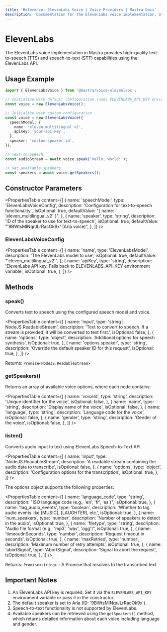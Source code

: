 ```yaml
---
title: 'Reference: ElevenLabs Voice | Voice Providers | Mastra Docs'
description: 'Documentation for the ElevenLabs voice implementation, offering high-quality text-to-speech capabilities with multiple voice models and natural-sounding synthesis.'
---
```


# ElevenLabs

The ElevenLabs voice implementation in Mastra provides high-quality text-to-speech (TTS) and speech-to-text (STT) capabilities using the ElevenLabs API.

## Usage Example

```typescript
import { ElevenLabsVoice } from '@mastra/voice-elevenlabs';

// Initialize with default configuration (uses ELEVENLABS_API_KEY environment variable)
const voice = new ElevenLabsVoice();

// Initialize with custom configuration
const voice = new ElevenLabsVoice({
  speechModel: {
    name: 'eleven_multilingual_v2',
    apiKey: 'your-api-key',
  },
  speaker: 'custom-speaker-id',
});

// Text-to-Speech
const audioStream = await voice.speak('Hello, world!');

// Get available speakers
const speakers = await voice.getSpeakers();
```

## Constructor Parameters

<PropertiesTable
  content={[
    {
      name: 'speechModel',
      type: 'ElevenLabsVoiceConfig',
      description: 'Configuration for text-to-speech functionality.',
      isOptional: true,
      defaultValue: "{ name: 'eleven_multilingual_v2' }",
    },
    {
      name: 'speaker',
      type: 'string',
      description: 'ID of the speaker to use for text-to-speech',
      isOptional: true,
      defaultValue: "'9BWtsMINqrJLrRacOk9x' (Aria voice)",
    },
  ]}
/>

### ElevenLabsVoiceConfig

<PropertiesTable
  content={[
    {
      name: 'name',
      type: 'ElevenLabsModel',
      description: 'The ElevenLabs model to use',
      isOptional: true,
      defaultValue: "'eleven_multilingual_v2'",
    },
    {
      name: 'apiKey',
      type: 'string',
      description: 'ElevenLabs API key. Falls back to ELEVENLABS_API_KEY environment variable',
      isOptional: true,
    },
  ]}
/>

## Methods

### speak()

Converts text to speech using the configured speech model and voice.

<PropertiesTable
  content={[
    {
      name: 'input',
      type: 'string | NodeJS.ReadableStream',
      description: 'Text to convert to speech. If a stream is provided, it will be converted to text first.',
      isOptional: false,
    },
    {
      name: 'options',
      type: 'object',
      description: 'Additional options for speech synthesis',
      isOptional: true,
    },
    {
      name: 'options.speaker',
      type: 'string',
      description: 'Override the default speaker ID for this request',
      isOptional: true,
    },
  ]}
/>

Returns: `Promise<NodeJS.ReadableStream>`

### getSpeakers()

Returns an array of available voice options, where each node contains:

<PropertiesTable
  content={[
    {
      name: 'voiceId',
      type: 'string',
      description: 'Unique identifier for the voice',
      isOptional: false,
    },
    {
      name: 'name',
      type: 'string',
      description: 'Display name of the voice',
      isOptional: false,
    },
    {
      name: 'language',
      type: 'string',
      description: 'Language code for the voice',
      isOptional: false,
    },
    {
      name: 'gender',
      type: 'string',
      description: 'Gender of the voice',
      isOptional: false,
    },
  ]}
/>

### listen()

Converts audio input to text using ElevenLabs Speech-to-Text API.

<PropertiesTable
  content={[
    {
      name: 'input',
      type: 'NodeJS.ReadableStream',
      description: 'A readable stream containing the audio data to transcribe',
      isOptional: false,
    },
    {
      name: 'options',
      type: 'object',
      description: 'Configuration options for the transcription',
      isOptional: true,
    },
  ]}
/>

The options object supports the following properties:

<PropertiesTable
  content={[
    {
      name: 'language_code',
      type: 'string',
      description: "ISO language code (e.g., 'en', 'fr', 'es')",
      isOptional: true,
    },
    {
      name: 'tag_audio_events',
      type: 'boolean',
      description: 'Whether to tag audio events like [MUSIC], [LAUGHTER], etc.',
      isOptional: true,
    },
    {
      name: 'num_speakers',
      type: 'number',
      description: 'Number of speakers to detect in the audio',
      isOptional: true,
    },
    {
      name: 'filetype',
      type: 'string',
      description: "Audio file format (e.g., 'mp3', 'wav', 'ogg')",
      isOptional: true,
    },
    {
      name: 'timeoutInSeconds',
      type: 'number',
      description: 'Request timeout in seconds',
      isOptional: true,
    },
    {
      name: 'maxRetries',
      type: 'number',
      description: 'Maximum number of retry attempts',
      isOptional: true,
    },
    {
      name: 'abortSignal',
      type: 'AbortSignal',
      description: 'Signal to abort the request',
      isOptional: true,
    },
  ]}
/>

Returns: `Promise<string>` - A Promise that resolves to the transcribed text

## Important Notes

1. An ElevenLabs API key is required. Set it via the `ELEVENLABS_API_KEY` environment variable or pass it in the constructor.
2. The default speaker is set to Aria (ID: '9BWtsMINqrJLrRacOk9x').
3. Speech-to-text functionality is not supported by ElevenLabs.
4. Available speakers can be retrieved using the `getSpeakers()` method, which returns detailed information about each voice including language and gender.
